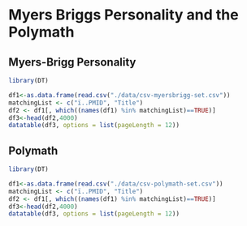 # Myers Briggs Personality and the Polymath

## Myers-Brigg Personality

```r
library(DT)

df1<-as.data.frame(read.csv("./data/csv-myersbrigg-set.csv"))
matchingList <- c("ï..PMID", "Title")
df2 <- df1[, which((names(df1) %in% matchingList)==TRUE)]
df3<-head(df2,4000)
datatable(df3, options = list(pageLength = 12))
```

## Polymath

```r
library(DT)

df1<-as.data.frame(read.csv("./data/csv-polymath-set.csv"))
matchingList <- c("ï..PMID", "Title")
df2 <- df1[, which((names(df1) %in% matchingList)==TRUE)]
df3<-head(df2,4000)
datatable(df3, options = list(pageLength = 12))
```
